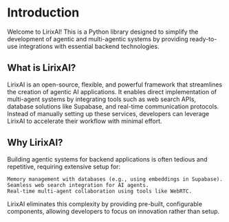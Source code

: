 # Introduction
 
Welcome to LirixAI! This is a Python library designed to simplify the development of agentic and multi-agentic systems by providing ready-to-use integrations with essential backend technologies.

## What is LirixAI?

LirixAI is an open-source, flexible, and powerful framework that streamlines the creation of agentic AI applications. It enables direct implementation of multi-agent systems by integrating tools such as web search APIs, database solutions like Supabase, and real-time communication protocols. Instead of manually setting up these services, developers can leverage LirixAI to accelerate their workflow with minimal effort.
## Why LirixAI?

Building agentic systems for backend applications is often tedious and repetitive, requiring extensive setup for:

    Memory management with databases (e.g., using embeddings in Supabase).
    Seamless web search integration for AI agents.
    Real-time multi-agent collaboration using tools like WebRTC.

LirixAI eliminates this complexity by providing pre-built, configurable components, allowing developers to focus on innovation rather than setup.
